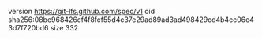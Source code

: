 version https://git-lfs.github.com/spec/v1
oid sha256:08be968426cf4f8fcf55d4c37e29ad89ad3ad498429cd4b4cc06e43d7f720bd6
size 332
